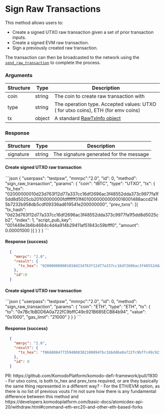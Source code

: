 
# Sign Raw Transactions

This method allows users to:
- Create a signed UTXO raw transaction given a set of prior transaction inputs.
- Create a signed EVM raw transaction.
- Sign a previously created raw transaction.

The transaction can then be broadcasted to the network using the [`send_raw_transaction`](/atomicdex/api/legacy/send_raw_transaction/) to complete the process.

### Arguments

| Structure | Type   | Description                                                                          |
| --------- | ------ | ------------------------------------------------------------------------------------ |
| coin      | string | The coin to create raw transaction with                                              |
| type      | string | The operation type. Accepted values: UTXO ( for utxo coins), ETH (for emv coins)     |
| tx        | object | A standard [RawTxInfo object](/atomicdex/api/common_structures/wallet/#raw-tx-info)  |


### Response

| Structure | Type   | Description                             |
| --------- | ------ | --------------------------------------- |
| signature | string | The signature generated for the message |

#### Create signed UTXO raw transaction

<CodeGroup title="" tag="POST" label="sign_message" mm2MethodDecorate="true">
  ```json
  { 
    "userpass": "testpsw",
    "mmrpc":"2.0",
    "id": 0,
    "method": "sign_raw_transaction",
    "params": {
      "coin": "tBTC",
      "type": "UTXO",
      "tx": {
          "tx_hex": "02000000010d23d763f12d77a337cc16df2696ac3f48552dda373c9977fa1f5dd8d5025cb20100000000fdffffff01f40100000000000016001488accd2145b7232b958db5cdf09336ad619541e200000000",
          "prev_txns": [{
                  "tx_hash": "0d23d763f12d77a337cc16df2696ac3f48552dda373c9977fa1f5dd8d5025cb2",
                  "index": 1,
                  "script_pub_key": "001449e3b6b4684c4d4a914b29411af51843c59bfff0",
                  "amount": 0.00001000
          }]
        }
    }
  }
  ```
</CodeGroup>

#### Response (success)

```json
  {
    "mmrpc": "2.0",
    "result": {
      "tx_hex": "020000000001010d23d763f12d77a337cc16df2696ac3f48552dda373c9977fa1f5dd8d5025cb20100000000fdffffff01f40100000000000016001488accd2145b7232b958db5cdf09336ad619541e2024730440220156d185b3fb21725c040b7ddcf84bf862b46f079bb66067eef1941023b8451e602204d877ac51b74932dea34c20874fa8112b3636eb506ac429548f7c05fe54e3faf0121039ad38f67dbc22cf5a6bd48b26920d9fac71681836faf80a9a678ddbaa0fe92f800000000"
    },
    "id":0
  }
```

#### Create signed UTXO raw transaction

<CodeGroup title="" tag="POST" label="sign_message" mm2MethodDecorate="true">
  ```json
  { 
    "userpass": "testpsw",
    "mmrpc":"2.0",
    "id": 0,
    "method": "sign_raw_transaction",
    "params": {
      "coin": "ETH",
      "type": "ETH",
      "tx": {
          "to": "0x7Bc1bBDD6A0a722fC9bffC49c921B685ECB84b94",
          "value": "0x1000",
          "gas_limit": "21000"
      }
    }
  }
  ```
</CodeGroup>

#### Response (success)

```json
  {
    "mmrpc": "2.0",
    "result": {
      "tx_hex": "f86680847735940083021000947bc1bbdd6a0a722fc9bffc49c921b685ecb84b948210008025a06c0ecbccf92caf5ac620b118f09a84a18c73d7b209e75696bb10e3c24c2dba64a055af3638f92daec1eb3057fb6a9ccf418325bb1aa6121a3314c3885100a5e63a"
    },
    "id": 0
  }
```
<DevComment>
PR: https://github.com/KomodoPlatform/komodo-defi-framework/pull/1930
- For utxo coins, is both tx_hex and prev_txns required, or are they basically the same thing represented in a different way?
- For the ETH/EVM option, as there is no list of previous vouts I'm not sure how there is any fundamental difference between this method and https://developers.komodoplatform.com/basic-docs/atomicdex-api-20/withdraw.html#command-eth-erc20-and-other-eth-based-forks

</DevComment>
